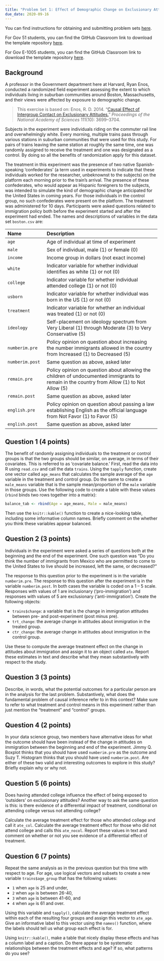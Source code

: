 ```yaml
---
title: "Problem Set 1: Effect of Demographic Change on Exclusionary Attitudes"
due_date: 2020-09-16
---
```


You can find instructions for obtaining and submitting problem sets [here](/assignments/problem-sets/).

For Gov 51 students, you can find the GitHub Classroom link to download the template repository [here](https://canvas.harvard.edu/courses/74805/pages/github-classroom-links).

For Gov E-1005 students, you can find the GitHub Classroom link to download the template repository [here](https://canvas.harvard.edu/courses/79867/pages/github-classroom-links).


## Background

A professor in the Government department here at Harvard, Ryan Enos, conducted a randomized field experiment assessing the extent to which individuals living in suburban communities around Boston, Massachusetts, and their views were affected by exposure to demographic change.

> This exercise is based on: Enos, R. D. 2014. “[Causal Effect of  Intergroup Contact on Exclusionary Attitudes.](http://dx.doi.org/10.1073/pnas.1317670111)” *Proceedings of the National Academy of Sciences* 111(10): 3699–3704.

Subjects in the experiment were individuals riding on the commuter rail line and overwhelmingly white. Every morning, multiple trains pass through various stations in suburban communities that were used for this study. For pairs of trains leaving the same station at roughly the same time, one was randomly assigned to receive the treatment and one was designated as a control. By doing so all the benefits of randomization apply for this dataset.

The treatment in this experiment was the presence of two native Spanish-speaking 'confederates' (a term used in experiments to indicate that these individuals worked for the researcher, unbeknownst to the subjects) on the platform each morning prior to the train's arrival. The presence of these confederates, who would appear as Hispanic foreigners to the subjects, was intended to simulate the kind of demographic change anticipated for the United States in coming years. For those individuals in the control group, no such confederates were present on the platform. The treatment was administered for 10 days. Participants were asked questions related to immigration policy both before the experiment started and after the experiment had ended. The names and descriptions of variables in the data set `boston.csv` are:

 -------------------- ----------------------------------------------------------
 Name                 Description
 -------------------- ----------------------------------------------------------
 `age`                Age of individual at time of experiment

 `male`               Sex of individual, male (1) or female (0)

 `income`             Income group in dollars (not exact income)

 `white`              Indicator variable for whether individual
                      identifies as white (1) or not (0)

 `college`            Indicator variable for whether individual
                      attended college (1) or not (0)

 `usborn`             Indicator variable for whether individual was
                      born in the US (1) or not (0)

 `treatment`          Indicator variable for whether an individual
                      was treated (1) or not (0)

 `ideology`           Self-placement on ideology spectrum from Very Liberal (1)
                      through Moderate (3) to Very Conservative (5)

 `numberim.pre`       Policy opinion on question about increasing the number
                      immigrants allowed in the country from Increased (1) to Decreased (5)

 `numberim.post`      Same question as above, asked later

 `remain.pre`         Policy opinion on question about allowing the children of
                      undocumented immigrants to remain in the country from
                      Allow (1) to Not Allow (5)

 `remain.post`        Same question as above, asked later

 `english.pre`        Policy opinion on question about passing a law establishing
                      English as the official language from Not Favor (1) to Favor (5)

 `english.post`       Same question as above, asked later

 ------------------------------------------------------------------------------

## Question 1 (4 points)

The benefit of randomly assigning individuals to the treatment or control groups is that the two groups should be similar, on average, in terms of their covariates. This is referred to as 'covariate balance.' First, read the data into R using `read.csv` and call the data `trains`. Using the `tapply` function, create one vector called `age_means` that calculates the sample average of the `age` variable in the treatment and control group. Do the same to create a `male_means` variable that is the sample mean/proportion of the `male` variable in those groups. Use the following code to create a table with these values (`rbind` binds two rows together into a matrix):

```r
balance_tab <- rbind(Age = age_means, Male = male_means)
```

Then use the `knitr::kable()` function to create a nice-looking table, including some informative column names. Briefly comment on the whether you think these variables appear balanced.

## Question 2 (3 points)

Individuals in the experiment were asked a series of questions both at the beginning and the end of the experiment. One such question was "Do you think the number of immigrants from Mexico who are permitted to come to the United States to live should be increased, left the same, or decreased?"

The response to this question prior to the experiment is in the variable `numberim.pre`. The response to this question after the experiment is in the variable `numberim.post`. In both cases the variable is coded on a 1 -- 5 scale. Responses with values of 1 are inclusionary ('pro-immigration') and responses with values of 5 are exclusionary ('anti-immigration'). Create the  following objects:

- `trains$change`: a variable that is the change in immigration attitudes between pre- and post-experiment (post minus pre). 
- `trt_change`: the average change in attitudes about immigration in the treated group.
- `ctr_change`: the average change in attitudes about immigration in the control group.

Use these to compute the average treatment effect on the change in attitudes about immigration and assign it to an object called `ate`. Report these estimates in text and describe what they mean substantively with respect to the study.

## Question 3 (3 points)

Describe, in words, what the potential outcomes for a particular person are in the analysis for the last problem. Substantively, what does the fundamental problem of causal inference refer to in this context? Make sure to refer to what treatment and control means in this experiment rather than just mention the "treatment" and "control" groups.

## Question 4 (2 points)

In your data science group, two members have alternative ideas for what the outcome should have been instead of the change in attitudes on immigration between the beginning and end of the experiment. Jimmy Q. Boxplot thinks that you should have used `numberim.pre` as the outcome and Suzy T. Histogram thinks that you should have used `numberim.post`. Are either of these two valid and interesting outcomes to explore in this study? Briefly explain why or why not.

## Question 5 (6 points)

Does having attended college influence the effect of being exposed to 'outsiders' on exclusionary attitudes? Another way to ask the same question is this: is there evidence of a differential impact of treatment, conditional on attending college versus not attending college? 

Calculate the average treatment effect for those who attended college and call it `ate_col`. Calculate the average treatment effect for those who did not attend college and calls this `ate_nocol`. Report these values in text and comment on whether or not you see evidence of a differential effect of treatment.


## Question 6 (7 points)

Repeat the same analysis as in the previous question but this time with respect to age. For age, use logical vectors and subsets to create a new variable `trains$age_group` that has the following values:

- `1` when `age` is 25 and under,
- `2` when `age` is between 26-40,
- `3` when `age` is between 41-60, and
- `4` when `age` is 61 and over.

Using this variable and `tapply()`, calculate the average treatment effect within each of the resulting four groups and assign this vector to `ate_age`. Give an informative label to this vector using the `names()` function, where the labels should tell us what group each effect is for.

Using `knitr::kable()`, make a table that nicely display these effects and has a column label and a caption. Do there appear to be systematic relationships between the treatment effects and age? If so, what patterns do you see?

